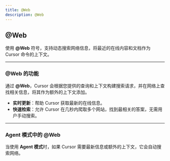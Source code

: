 ```yaml
---
title: @Web
description: @Web
---
```


## @Web

使用 **@Web** 符号，支持动态搜索网络信息，将最近的在线内容和文档作为 Cursor 命令的上下文。

---

### **@Web 的功能**

通过 **@Web**，Cursor 会根据您提供的查询和上下文构建搜索请求，并在网络上查找相关信息，将其作为额外的上下文添加。

- **实时更新**：帮助 Cursor 获取最新的在线信息。  
- **快速检索**：允许 Cursor 在几秒内爬取多个网站，找到最相关的答案，无需用户手动搜索。

---

### **Agent 模式中的 @Web**

当使用 **Agent 模式**时，如果 Cursor 需要最新信息或额外的上下文，它会自动搜索网络。